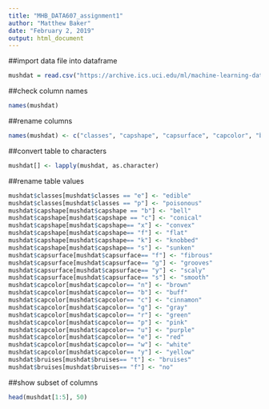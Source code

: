 ---
title: "MHB_DATA607_assignment1"
author: "Matthew Baker"
date: "February 2, 2019"
output: html_document
---

##import data file into dataframe
```{r}
mushdat = read.csv("https://archive.ics.uci.edu/ml/machine-learning-databases/mushroom/agaricus-lepiota.data", header = TRUE)
```

##check column names
```{r}
names(mushdat)
```

##rename columns
```{r}
names(mushdat) <- c("classes", "capshape", "capsurface", "capcolor", "bruises", "odor", "gillattachment", "gillspacing", "gillsize", "gillcolor", "stalkshape", "stalkroot", "stalksurfaceabovering", "stalksurfacebelowring", "stalkcolorabovering", "stalkcolorbelowring", "veiltype", "veilcolor", "ringnumber", "ringtype", "sporeprintcolor", "population", "habitat")
```

##convert table to characters
```{r}
mushdat[] <- lapply(mushdat, as.character)
```

##rename table values
```{r}
mushdat$classes[mushdat$classes == "e"] <- "edible"
mushdat$classes[mushdat$classes == "p"] <- "poisonous"
mushdat$capshape[mushdat$capshape == "b"] <- "bell"
mushdat$capshape[mushdat$capshape == "c"] <- "conical"
mushdat$capshape[mushdat$capshape== "x"] <- "convex"
mushdat$capshape[mushdat$capshape== "f"] <- "flat"
mushdat$capshape[mushdat$capshape== "k"] <- "knobbed"
mushdat$capshape[mushdat$capshape== "s"] <- "sunken"
mushdat$capsurface[mushdat$capsurface== "f"] <- "fibrous"
mushdat$capsurface[mushdat$capsurface== "g"] <- "grooves"
mushdat$capsurface[mushdat$capsurface== "y"] <- "scaly"
mushdat$capsurface[mushdat$capsurface== "s"] <- "smooth"
mushdat$capcolor[mushdat$capcolor== "n"] <- "brown"
mushdat$capcolor[mushdat$capcolor== "b"] <- "buff"
mushdat$capcolor[mushdat$capcolor== "c"] <- "cinnamon"
mushdat$capcolor[mushdat$capcolor== "g"] <- "gray"
mushdat$capcolor[mushdat$capcolor== "r"] <- "green"
mushdat$capcolor[mushdat$capcolor== "p"] <- "pink"
mushdat$capcolor[mushdat$capcolor== "u"] <- "purple"
mushdat$capcolor[mushdat$capcolor== "e"] <- "red"
mushdat$capcolor[mushdat$capcolor== "w"] <- "white"
mushdat$capcolor[mushdat$capcolor== "y"] <- "yellow"
mushdat$bruises[mushdat$bruises== "t"] <- "bruises"
mushdat$bruises[mushdat$bruises== "f"] <- "no"
```

##show subset of columns
```{r}
head(mushdat[1:5], 50)
```



